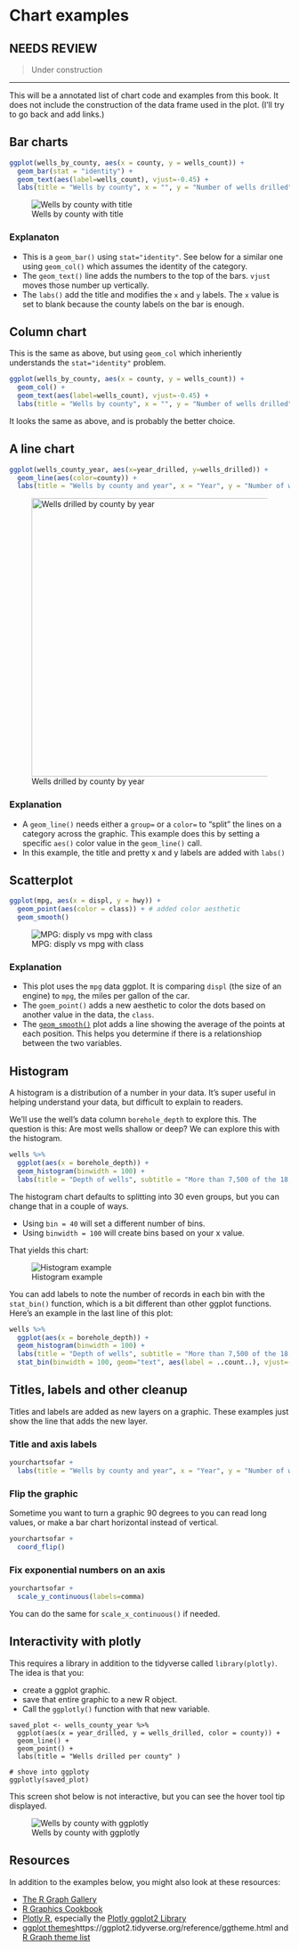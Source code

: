 # Chart examples

## NEEDS REVIEW

> Under construction

--- 

This will be a annotated list of chart code and examples from this book. It does not include the construction of the data frame used in the plot. (I'll try to go back and add links.)

## Bar charts

```r
ggplot(wells_by_county, aes(x = county, y = wells_count)) +
  geom_bar(stat = "identity") +
  geom_text(aes(label=wells_count), vjust=-0.45) +
  labs(title = "Wells by county", x = "", y = "Number of wells drilled")
```

![Wells by county with title](images/visualize-county-by-year-done.png)

### Explanaton

- This is a `geom_bar()` using `stat="identity"`. See below for a similar one using `geom_col()` which assumes the identity of the category.
- The `geom_text()` line adds the numbers to the top of the bars. `vjust` moves those number up vertically.
- The `labs()` add the title and modifies the `x` and `y` labels. The `x` value is set to blank because the county labels on the bar is enough.

## Column chart

This is the same as above, but using `geom_col` which inheriently understands the `stat="identity"` problem.

```r
ggplot(wells_by_county, aes(x = county, y = wells_count)) +
  geom_col() +
  geom_text(aes(label=wells_count), vjust=-0.45) +
  labs(title = "Wells by county", x = "", y = "Number of wells drilled")
```

It looks the same as above, and is probably the better choice.


## A line chart

```r
ggplot(wells_county_year, aes(x=year_drilled, y=wells_drilled)) +
  geom_line(aes(color=county)) +
  labs(title = "Wells by county and year", x = "Year", y = "Number of wells")
```

![Wells drilled by county by year](images/visualize-county-year-line.png){width=500px}

### Explanation

- A `geom_line()` needs either a `group=` or a `color=` to "split" the lines on a category across the graphic. This example does this by setting a specific `aes()` color value in the `geom_line()` call.
- In this example, the title and pretty x and y labels are added with `labs()`

## Scatterplot

```r
ggplot(mpg, aes(x = displ, y = hwy)) +
  geom_point(aes(color = class)) + # added color aesthetic
  geom_smooth()
```

![MPG: disply vs mpg with class](images/visualize-mpg-03.png)

### Explanation

- This plot uses the `mpg` data ggplot. It is comparing `displ` (the size of an engine) to `mpg`, the miles per gallon of the car.
- The `goem_point()` adds a new aesthetic to color the dots based on another value in the data, the `class`.
- The [`geom_smooth()`](https://ggplot2.tidyverse.org/reference/geom_smooth.html) plot adds a line showing the average of the points at each position. This helps you determine if there is a relationshiop between the two variables.

## Histogram

A histogram is a distribution of a number in your data. It's super useful in helping understand your data, but difficult to explain to readers.

We'll use the well's data column `borehole_depth` to explore this. The question is this: Are most wells shallow or deep? We can explore this with the histogram.

```r
wells %>% 
  ggplot(aes(x = borehole_depth)) +
  geom_histogram(binwidth = 100) +
  labs(title = "Depth of wells", subtitle = "More than 7,500 of the 18,000 wells drilled since 2005 are less than 100-feet deep.", y = "Wells drilled", x = "Depth in 100ft increments")
```

The histogram chart defaults to splitting into 30 even groups, but you can change that in a couple of ways.

- Using `bin = 40` will set a different number of bins.
- Using `binwidth = 100` will create bins based on your x value.

That yields this chart:

![Histogram example](images/examples-histogram01.png)

You can add labels to note the number of records in each bin with the `stat_bin()` function, which is a bit different than other ggplot functions. Here's an example in the last line of this plot:

```r
wells %>% 
  ggplot(aes(x = borehole_depth)) +
  geom_histogram(binwidth = 100) +
  labs(title = "Depth of wells", subtitle = "More than 7,500 of the 18,000 wells drilled since 2005 are less than 100-feet deep.", y = "Wells drilled", x = "Depth in 100ft increments") +
  stat_bin(binwidth = 100, geom="text", aes(label = ..count..), vjust=-.5)
```

## Titles, labels and other cleanup

Titles and labels are added as new layers on a graphic. These examples just show the line that adds the new layer.

### Title and axis labels

```r
yourchartsofar +
  labs(title = "Wells by county and year", x = "Year", y = "Number of wells")
```

### Flip the graphic

Sometime you want to turn a graphic 90 degrees to you can read long values, or make a bar chart horizontal instead of vertical.

```r
yourchartsofar +
  coord_flip()
```
### Fix exponential numbers on an axis

```r
yourchartsofar +
  scale_y_continuous(labels=comma)
```

You can do the same for `scale_x_continuous()` if needed.

## Interactivity with plotly

This requires a library in addition to the tidyverse called `library(plotly)`. The idea is that you:

- create a ggplot graphic.
- save that entire graphic to a new R object.
- Call the `ggplotly()` function with that new variable.

```
saved_plot <- wells_county_year %>%
  ggplot(aes(x = year_drilled, y = wells_drilled, color = county)) + 
  geom_line() +
  geom_point() +
  labs(title = "Wells drilled per county" )

# shove into ggploty
ggplotly(saved_plot)
```

This screen shot below is not interactive, but you can see the hover tool tip displayed.

![Wells by county with ggplotly](images/graphics-wells-county-plotly.png)

## Resources

In addition to the examples below, you might also look at these resources:

- [The R Graph Gallery](https://www.r-graph-gallery.com/)
- [R Graphics Cookbook](http://www.cookbook-r.com/Graphs/)
- [Plotly R](https://plot.ly/r/), especially the [Plotly ggplot2 Library](https://plot.ly/ggplot2/)
- [ggplot themes]()https://ggplot2.tidyverse.org/reference/ggtheme.html and [R Graph theme list](https://www.r-graph-gallery.com/192-ggplot-themes/)

